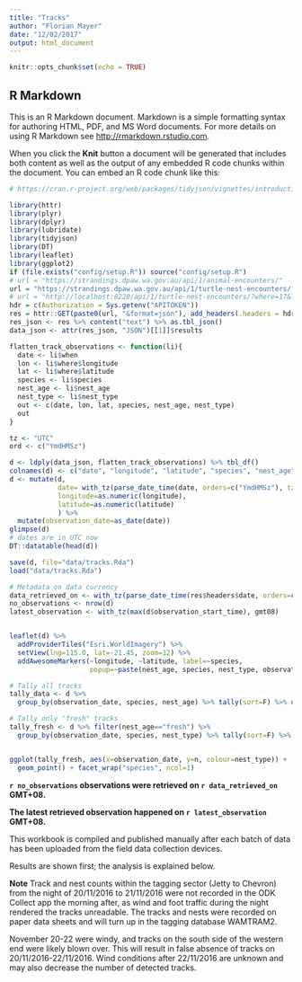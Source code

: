 ```yaml
---
title: "Tracks"
author: "Florian Mayer"
date: "12/02/2017"
output: html_document
---
```


```r
knitr::opts_chunk$set(echo = TRUE)
```

## R Markdown

This is an R Markdown document. Markdown is a simple formatting syntax for authoring HTML, PDF, and MS Word documents. For more details on using R Markdown see <http://rmarkdown.rstudio.com>.

When you click the **Knit** button a document will be generated that includes both content as well as the output of any embedded R code chunks within the document. You can embed an R code chunk like this:

```r
# https://cran.r-project.org/web/packages/tidyjson/vignettes/introduction-to-tidyjson.html

library(httr)
library(plyr)
library(dplyr)
library(lubridate)
library(tidyjson)
library(DT)
library(leaflet)
library(ggplot2)
if (file.exists("config/setup.R")) source("config/setup.R")
# url = "https://strandings.dpaw.wa.gov.au/api/1/animal-encounters/"
url = "https://strandings.dpaw.wa.gov.au/api/1/turtle-nest-encounters/?where=17" # THV
# url = "http://localhost:8220/api/1/turtle-nest-encounters/?where=17&limit=10000" # THV dev
hdr = c(Authorization = Sys.getenv("APITOKEN"))
res = httr::GET(paste0(url, "&format=json"), add_headers(.headers = hdr))
res_json <- res %>% content("text") %>% as.tbl_json()
data_json <- attr(res_json, "JSON")[[1]]$results

flatten_track_observations <- function(li){
  date <- li$when
  lon <- li$where$longitude
  lat <- li$where$latitude
  species <- li$species
  nest_age <- li$nest_age
  nest_type <- li$nest_type
  out <- c(date, lon, lat, species, nest_age, nest_type)
  out
}

tz <- "UTC"
ord <- c("YmdHMSz")

d <- ldply(data_json, flatten_track_observations) %>% tbl_df()
colnames(d) <- c("date", "longitude", "latitude", "species", "nest_age", "nest_type")
d <- mutate(d,
            date= with_tz(parse_date_time(date, orders=c("YmdHMSz"), tz="UTC"), tzone="GMT+08"),
            longitude=as.numeric(longitude),
            latitude=as.numeric(latitude)
            ) %>%
  mutate(observation_date=as_date(date))
glimpse(d)
# dates are in UTC now
DT::datatable(head(d))

save(d, file="data/tracks.Rda")
load("data/tracks.Rda")

# Metadata on data currency
data_retrieved_on <- with_tz(parse_date_time(res$headers$date, orders=c("adbYHMS"), tz=utc), gmt08)
no_observations <- nrow(d)
latest_observation <- with_tz(max(d$observation_start_time), gmt08)


leaflet(d) %>%
  addProviderTiles("Esri.WorldImagery") %>%
  setView(lng=115.0, lat=-21.45, zoom=12) %>%
  addAwesomeMarkers(~longitude, ~latitude, label=~species,
                    popup=~paste(nest_age, species, nest_type, observation_date))

# Tally all tracks
tally_data <- d %>%
  group_by(observation_date, species, nest_age) %>% tally(sort=F) %>% ungroup()

# Tally only "fresh" tracks
tally_fresh <- d %>% filter(nest_age=="fresh") %>%
  group_by(observation_date, species, nest_type) %>% tally(sort=F) %>% ungroup()


ggplot(tally_fresh, aes(x=observation_date, y=n, colour=nest_type)) +
  geom_point() + facet_wrap("species", ncol=1)
```

**`r no_observations` observations were retrieved on `r data_retrieved_on` GMT+08.**

**The latest retrieved observation happened on `r latest_observation` GMT+08.**

This workbook is compiled and published manually after each batch of data has been
uploaded from the field data collection devices.

Results are shown first; the analysis is explained below.

**Note** Track and nest counts within the tagging sector (Jetty to Chevron) 
from the night of 20/11/2016 to 21/11/2016 were not recorded
in the ODK Collect app the morning after, as wind and foot traffic during the night
rendered the tracks unreadable. The tracks and nests were recorded on paper data
sheets and will turn up in the tagging database WAMTRAM2.

November 20-22 were windy, and tracks on the south side of the western end were
likely blown over. This will result in false absence of tracks on 20/11/2016-22/11/2016.
Wind conditions after 22/11/2016 are unknown and may also decrease the number of 
detected tracks.
